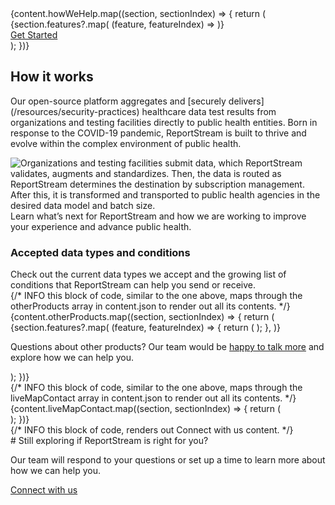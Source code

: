 


<Hero />
<div className="bg-primary-lighter">
    <div className="grid-container">
        {content.howWeHelp.map((section, sectionIndex) => {
            return (
            <section key={`home-${sectionIndex}`}className="usa-section margin-y-0 tablet:padding-top-9 tablet:padding-bottom-9">
                <div className="grid-row grid-gap">
                    <Section section={section} />
                </div>
                <div className="grid-row grid-gap margin-y-8">
                    {section.features?.map(
                        (feature, featureIndex) =>
                            <Feature
                                data-testid="feature"
                                key={`feature-${sectionIndex}.${featureIndex}`}
                                section={section}
                                feature={feature}
                            />
                    )}
                </div>
                <div className="grid-row flex-justify-center">
                    <a href="" className="usa-button">
                        Get Started
                    </a>
                </div>
            </section>
            );
        })}
    </div>
</div>
<div className="grid-container">
    <section className="usa-section padding-y-9">
        <h2 className="font-sans-xl margin-top-0 tablet:margin-bottom-0">
            How it works
        </h2>
        <p className="usa-intro margin-top-4">Our open-source platform aggregates and [securely delivers](/resources/security-practices) healthcare data test results from organizations and testing facilities directly to public health entities. Born in response to the COVID-19 pandemic, ReportStream is built to thrive and evolve within the complex environment of public health.</p>
        <img
            className="margin-y-8"
            src="/assets/img/ReportStreamDiagram_2022.png"
            alt="Organizations and testing facilities submit data, which ReportStream validates, augments and standardizes. Then, the data is routed as ReportStream determines the destination by subscription management. After this, it is transformed and transported to public health agencies in the desired data model and batch size."
        />
            Learn what’s next for ReportStream and how we are working to improve your experience and advance public health.
        <h3 className="font-sans-lg margin-y-4">
            Accepted data types and conditions
        </h3>
            Check out the current data types we accept and the growing list of conditions that ReportStream can help you send or receive.
    </section>
</div>
<div className="bg-primary-lighter">
    {/* INFO this block of code, similar to the one above, maps through the otherProducts array in content.json to render out all its contents. */}
    <div className="grid-container">
        {content.otherProducts.map((section, sectionIndex) => {
            return (
                <section key={`home-${sectionIndex}`} className="usa-section margin-y-0 tablet:padding-top-9 tablet:padding-bottom-9">
                    <div className="grid-row grid-gap">
                        <Section section={section} />
                    </div>
                    <div className="grid-row grid-gap margin-y-8">
                        {section.features?.map(
                            (feature, featureIndex) => {
                                return (
                                    <Feature
                                        data-testid="feature"
                                        key={`feature-${sectionIndex}.${featureIndex}`}
                                        section={section}
                                        feature={feature}
                                    />
                                );
                            },
                        )}
                    </div>
                    <p>Questions about other products? Our team would be <a href="/support/contact">happy to talk more</a> and explore how we can help you.</p>
                </section>
            );
        })}
    </div>
</div>
<div className="grid-container">
    {/* INFO this block of code, similar to the one above, maps through the liveMapContact array in content.json to render out all its contents. */}
    {content.liveMapContact.map((section, sectionIndex) => {
        return (
            <section key={`livemap-${sectionIndex}`} className="usa-section margin-y-0 tablet:padding-top-9 tablet:padding-bottom-9">
                <LiveMapSection section={section} />
            </section>
        );
    })}
</div>
<div className="bg-primary-lighter margin-bottom-neg-15">
    {/* INFO this block of code, renders out Connect with us content. */}
    <div className="grid-container">
        <section className="usa-section">
            <div className="grid-row flex-justify-center">
                # Still exploring if ReportStream is right for you?
                <p className="usa-intro">Our team will respond to your questions or set up a time to learn more about how we can help you.</p>
            </div>
            <div className="grid-row flex-justify-center margin-bottom-2">
                <a href="mailto:reportstream@cdc.gov" className="usa-button">
                    Connect with us
                </a>
            </div>
        </section>
    </div>
</div>
